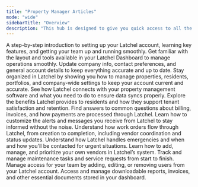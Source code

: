 ```yaml
---
title: "Property Manager Articles"
mode: "wide"
sidebarTitle: "Overview"
description: "This hub is designed to give you quick access to all the resources you need to navigate your partnership with Latchel. Whether you're managing emergencies, understanding work order processes, updating account settings, or exploring service options, our categorized help guides provide step-by-step support and key information to help you work efficiently. Browse the sections below to find guidance tailored to your needs—so you can spend less time troubleshooting and more time supporting your residents."
---
```


<Card title="Getting Started" icon="hand-back-point-up" iconType="duotone" color="#ff9b8a" href="/s/topic/0TO5e000000h9wqGAA/Getting-Started">
  A step-by-step introduction to setting up your Latchel account, learning key features, and getting your team up and running smoothly.
</Card>

<CardGroup cols={3}>
  <Card title="Dashboard Overview" icon="chalkboard" iconType="duotone" color="#ff9b8a" href="/s/topic/0TO5e000000h9wqGAA/Dashboard-2-0">
    Get familiar with the layout and tools available in your Latchel Dashboard to manage operations smoothly.
  </Card>
  <Card title="Account Settings" icon="lightbulb-gear" iconType="duotone" color="#ff9b8a" href="/s/topic/0TO5e000000h9wqGAA/Account-Settings-Overview">
    Update company info, contact preferences, and general account details to keep everything accurate and up to date.
  </Card>
  <Card title="Data Management & Configurations" icon="database" iconType="duotone" color="#ff9b8a" href="/s/topic/0TO5e000000h9wqGAA/Data-Management-Configurations">
    Stay organized in Latchel by showing you how to manage properties, residents, portfolios, and company-wide settings to keep your account current and accurate.
  </Card>
  <Card title="Integrations" icon="link-horizontal" iconType="duotone" color="#ff9b8a" href="/s/topic/0TO5e000000h9wqGAA/Comprehensive-Integration-Guides">
    See how Latchel connects with your property management software and what you need to do to ensure data syncs properly.
  </Card>
  <Card title="Resident Benefits" icon="house-chimney-heart" iconType="duotone" color="#ff9b8a" href="/s/topic/0TO5e000000h9wqGAA/Resident-Benefits-Guides">
    Explore the benefits Latchel provides to residents and how they support tenant satisfaction and retention.
  </Card>
  <Card title="Invoice & Payments" icon="hands-holding-dollar" iconType="duotone" color="#ff9b8a" href="/s/topic/0TO5e000000h9wqGAA/Invoice-and-Payments">
    Find answers to common questions about billing, invoices, and how payments are processed through Latchel.
  </Card>
  <Card title="Communications & Notifications" icon="message-captions" iconType="duotone" color="#ff9b8a">
    Learn how to customize the alerts and messages you receive from Latchel to stay informed without the noise.
  </Card>
  <Card title="Work Order Management" icon="network-wired" iconType="duotone" color="#ff9b8a" href="/s/topic/0TO5e000000h9wqGAA/Comprehensive-Work-Order-Guide-New-Experience">
    Understand how work orders flow through Latchel, from creation to completion, including vendor coordination and status updates.
  </Card>
  <Card title="Emergency & Escalation Settings" icon="light-emergency-on" iconType="duotone" color="#ff9b8a">
    Understand how Latchel handles emergencies and when and how you'll be contacted for urgent situations.
  </Card>
  <Card title="Preferred Service Provider Settings" icon="person-digging" iconType="duotone" color="#ff9b8a">
    Learn how to add, manage, and prioritize your own vendors in Latchel’s system.
  </Card>
  <Card title="Task Mangament" icon="diagram-subtask" iconType="duotone" color="#ff9b8a">
    Track and manage maintenance tasks and service requests from start to finish.
  </Card>
  <Card title="Users" icon="square-user" iconType="duotone" color="#ff9b8a">
    Manage access for your team by adding, editing, or removing users from your Latchel account.
  </Card>
  <Card title="Files & Reports" icon="file-doc" iconType="duotone">
    Access and manage downloadable reports, invoices, and other essential documents stored in your dashboard.
  </Card>
</CardGroup>